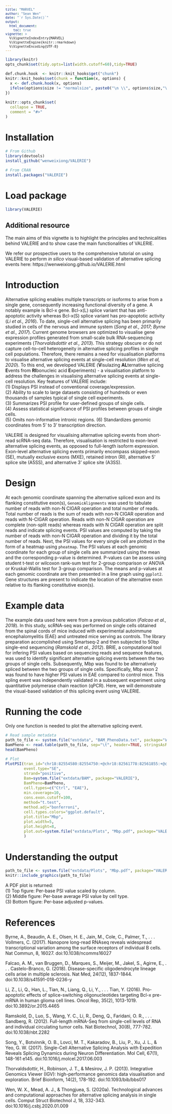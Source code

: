 ```yaml
---
title: "MARVEL"
author: "Sean Wen"
date: "`r Sys.Date()`"
output:
  html_document:
    toc: true
vignette: >
  %\VignetteIndexEntry{MARVEL}
  %\VignetteEngine{knitr::rmarkdown}
  %\VignetteEncoding{UTF-8}
---
```


<style type="text/css">

body, td {
   font-size: 14px;
}
code.r{
  font-size: 12px;
}
pre {
  font-size: 12px
}
</style>

```r
library(knitr)
opts_chunk$set(tidy.opts=list(width.cutoff=60),tidy=TRUE)

def.chunk.hook  <- knitr::knit_hooks$get("chunk")
knitr::knit_hooks$set(chunk = function(x, options) {
  x <- def.chunk.hook(x, options)
  ifelse(options$size != "normalsize", paste0("\n \\", options$size,"\n\n", x, "\n\n \\normalsize"), x)
})
```

```r
knitr::opts_chunk$set(
  collapse = TRUE,
  comment = "#>"
)
```

# Installation
```r
# From Github
library(devtools)
install_github("wenweixiong/VALERIE")

# From CRAN
install.packages("VALERIE")
```

# Load package
```r
library(VALERIE)
```

## Additional resource
The main aims of this vignette is to highlight the principles and technicalities behind VALERIE and to show case the main functionalities of VALERIE. 

We refer our prospective users to the comprehensive tutorial on using VALERIE to perform *in silico* visual-based validation of alternative splicing events here: https://wenweixiong.github.io/VALERIE.html  

# Introduction
Alternative splicing enables multiple transcripts or isoforms to arise from a single gene, consequently increasing functional diversity of a gene. A notably example is Bcl-x gene. Bcl-x(L) splice variant that has anti-apoptotic activity whereas Bcl-x(S) splice variant has pro-apoptotic activity (*Li et al., 2016*). To date, single-cell alternative splicing has been primarily studied in cells of the nervous and immune system  (*Song et al., 2017; Byrne et al., 2017*). Current genome browsers are optimized to visualise gene expression profiles generated from small-scale bulk RNA-sequencing experiments (*Thorvaldsdottir et al., 2013*). This strategy obscure or do not capture cell-to-cell heterogeneity in alternative splicing profiles in single cell populations. Therefore, there remains a need for visualisation platforms to visualise alternative splicing events at single-cell resolution (*Wen et al, 2020*). To this end, we developed VALERIE (**V**isulazing **AL**ternative splicing **E**vents from **RI**bonucleic acid **E**xperiments) - a visualisation platform to address the challenges in visualising alternative splicing events at single-cell resolution. Key features of VALERIE include:  
(1) Displays PSI instead of conventional coverage/expression.  
(2) Ability to scale to large datasets consisting of hundreds or even thousands of samples typical of single cell experiments.  
(3) Summarizes PSI profile for user-defined groups of single cells.  
(4) Assess statistical significance of PSI profiles between groups of single cells.  
(5) Omits non-informative intronic regions.
(6) Standardizes genomic coordinates from 5' to 3' transcription direction.  

  VALERIE is designed for visualising alternative splicing events from short-read scRNA-seq data. Therefore, visualisation is restricted to exon-level alternative splicing events, as opposed to full-length isoform expression. Exon-level alternative splicing events primarily encompass skipped-exon (SE), mutually exclusive exons (MXE), retained intron (RI), alternative 5' splice site (A5SS), and alternative 3' splice site (A3SS).
  
# Design
At each genomic coordinate spanning the alternative spliced exon and its flanking constitutive exon(s), ```GenomicAlignments``` was used to tabulate number of reads with non-N CIGAR operation and total number of reads. Total number of reads is the sum of reads with non-N CIGAR operation and reads with N-CIGAR operation. Reads with non-N CIGAR operation are complete (non-split reads) whereas reads with N CIGAR operation are split reads and indicate splicing events. PSI values are computed by taking the number of reads with non-N CIGAR operation and dividing it by the total number of reads. Next, the PSI values for every single cell are plotted in the form of a heatmap using ```pheatmap```. The PSI values at each genomic coordinate for each group of single cells are summarized using the mean and the corresponding p-value is determined. P-values can be assess using student t-test or wilcoxon rank-sum test for 2-group comparison or ANOVA or Kruskal-Wallis test for 3-group comparison. The means and p-values at each genomic coordinate are then presented in a line graph using ```ggplot2```. Gene structures are present to indicate the location of the alternative exon relative to its flanking constitutive exon(s).  
  
# Example data
The example data used here were from a previous publication (*Falcao et al., 2018*). In this study, scRNA-seq was performed on single cells obtained from the spinal cords of mice induced with experimental autoimmune encephalomyelitis (EAE) and untreated mice serving as controls. The library preparation accomplished using Smartseq-2 and then subjected to 50bp single-end sequencing (*Ramskold et al., 2012*). BRIE, a computational tool for infering PSI values based on sequencing reads and sequence features, was used to identify significant alternative splicing events between the two groups of single cells. Subsequently, Mbp was found to be alternatively spliced between the two groups of single cells. Specifically, Mbp exon 2 was found to have higher PSI values in EAE compared to control mice. This spling event was independently validated in a subsequent experiment using quantitative polymerase chain reaction (qPCR). Here, we will demonstrate the visual-based validation of this splicing event using VALERIE.

# Running the code
Only one function is needed to plot the alternative splicing event.

```r
# Read sample metadata
path_to_file <- system.file("extdata", "BAM_PhenoData.txt", package="VALERIE")
BamPheno <- read.table(path_to_file, sep="\t", header=TRUE, stringsAsFactors=FALSE)
head(BamPheno)

# Plot
PlotPSI(tran_id="chr18:82554580:82554750:+@chr18:82561778:82561855:+@chr18:82572825:82572926",
        event.type="SE",
        strand="positive",
        Bam=system.file("extdata/BAM", package="VALERIE"),
        BamPheno=BamPheno,
        cell.types=c("Ctrl", "EAE"),
        min.coverage=10,
        cons.exon.cutoff=100,
        method="t.test",
        method.adj="bonferroni",
        cell.types.colors="ggplot.default",
        plot.title="Mbp",
        plot.width=5,
        plot.height=8,
        plot.out=system.file("extdata/Plots", "Mbp.pdf", package="VALERIE")
        )
```

# Understanding the output
```r
path_to_file <- system.file("extdata/Plots", "Mbp.pdf", package="VALERIE")
knitr::include_graphics(path_to_file)
```

A PDF plot is returned:  
(1) Top figure: Per-base PSI value scaled by column.  
(2) Middle figure: Per-base average PSI value by cell type.  
(3) Bottom figure: Per-base adjusted p-values.  

# References

Byrne, A., Beaudin, A. E., Olsen, H. E., Jain, M., Cole, C., Palmer, T., . . . Vollmers, C. (2017). Nanopore long-read RNAseq reveals widespread transcriptional variation among the surface receptors of individual B cells. Nat Commun, 8, 16027. doi:10.1038/ncomms16027  

Falcao, A. M., van Bruggen, D., Marques, S., Meijer, M., Jakel, S., Agirre, E., . . . Castelo-Branco, G. (2018). Disease-specific oligodendrocyte lineage cells arise in multiple sclerosis. Nat Med, 24(12), 1837-1844. doi:10.1038/s41591-018-0236-y  

Li, Z., Li, Q., Han, L., Tian, N., Liang, Q., Li, Y., . . . Tian, Y. (2016). Pro-apoptotic effects of splice-switching oligonucleotides targeting Bcl-x pre-mRNA in human glioma cell lines. Oncol Rep, 35(2), 1013-1019. doi:10.3892/or.2015.4465  

Ramskold, D., Luo, S., Wang, Y. C., Li, R., Deng, Q., Faridani, O. R., . . . Sandberg, R. (2012). Full-length mRNA-Seq from single-cell levels of RNA and individual circulating tumor cells. Nat Biotechnol, 30(8), 777-782. doi:10.1038/nbt.2282  

Song, Y., Botvinnik, O. B., Lovci, M. T., Kakaradov, B., Liu, P., Xu, J. L., & Yeo, G. W. (2017). Single-Cell Alternative Splicing Analysis with Expedition Reveals Splicing Dynamics during Neuron Differentiation. Mol Cell, 67(1), 148-161 e145. doi:10.1016/j.molcel.2017.06.003  

Thorvaldsdottir, H., Robinson, J. T., & Mesirov, J. P. (2013). Integrative Genomics Viewer (IGV): high-performance genomics data visualisation and exploration. Brief Bioinform, 14(2), 178-192. doi:10.1093/bib/bbs017

Wen, W. X., Mead, A. J., & Thongjuea, S. (2020a). Technological advances and computational approaches for alternative splicing analysis in single cells. Comput Struct Biotechnol J, 18, 332-343. doi:10.1016/j.csbj.2020.01.009  
